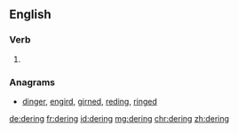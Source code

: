 ==English==

===Verb===
{{head|en|present participle}}

# {{present participle of|dere|lang=en|nocat=1}}

===Anagrams===
* [[dinger#English|dinger]], [[engird#English|engird]], [[girned#English|girned]], [[reding#English|reding]], [[ringed#English|ringed]]

[[de:dering]]
[[fr:dering]]
[[id:dering]]
[[mg:dering]]
[[chr:dering]]
[[zh:dering]]